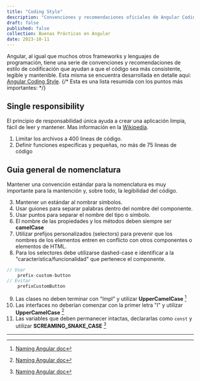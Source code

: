 ---
title: "Coding Style"
description: "Convenciones y recomendaciones oficiales de Angular Coding Style"
draft: false
published: false
collection: Buenas Prácticas en Angular
date: 2023-10-11
---

Angular, al igual que muchos otros frameworks y lenguajes de programación, tiene una serie de convenciones y recomendaciones de estilo de codificación que ayudan a que el código sea más consistente, legible y mantenible. Esta misma se encuentra desarrollada en detalle aquí: [Angular Coding Style](https://angular.io/guide/styleguide).
{/* Esta es una lista resumida con los puntos más importantes: */}

## Single responsibility

El principio de responsabilidad única ayuda a crear una aplicación limpia, fácil de leer y mantener. Mas información en la [Wikipedia](https://es.wikipedia.org/wiki/Principio_de_responsabilidad_%C3%BAnica).

1. Limitar los archivos a 400 lineas de código.
2. Definir funciones específicas y pequeñas, no más de 75 lineas de código

## Guia general de nomenclatura

Mantener una convención estándar para la nomenclatura es muy importante para la mantención y, sobre todo, la legibilidad del código.

3. Mantener un estándar al nombrar símbolos.
4. Usar guiones para separar palabras dentro del nombre del componente.
5. Usar puntos para separar el nombre del tipo o símbolo.
6. El nombre de las propiedades y los métodos deben siempre ser **camelCase**
7. Utilizar prefijos personalizados (selectors) para prevenir que los nombres de los elementos entren en conflicto con otros componentes o elementos de HTML.
8. Para los selectores debe utilizarse dashed-case e identificar a la "característica/funcionalidad" que pertenece el componente.

```c
// Usar
    prefix-custom-button
// Evitar
    prefixCustomButton
```

9. Las clases no deben terminar con "Impl" y utilizar **UpperCamelCase** [^1]
10. Las interfaces no deberían comenzar con la primer letra "I" y utilizar **UpperCamelCase** [^1]
11. Las variables que deben permanecer intactas, declararlas como `const` y utilizar **SCREAMING_SNAKE_CASE** [^1]

---

[^1]: [Naming Angular doc](https://github.com/angular/angular/blob/main/docs/NAMING.md)
